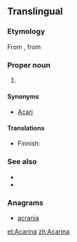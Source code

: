 ==Translingual==
{{wikispecies}}
{{wikipedia}}
===Etymology===
From {{etyl|NL.|mul}}, from {{etyl|grc|mul}} {{term|ἀκαρί||mite|tr=akari|lang=grc|sc=polytonic}}

===Proper noun===
{{head|mul|proper noun|g=p}}

# {{taxon|sub-class|class|Arachnida|includes the [[mite]]s and [[tick]]s. Many species are [[parasitic]], and cause diseases like the itch and [[mange]]}}

====Synonyms====
* [[Acari]]

====Translations====
{{trans-top|sub-class of Arachnida}}
* Finnish: {{t|fi|punkit|p}}
{{trans-mid}}
{{trans-bottom}}

===See also===
* {{pedia}}
* {{specieslite|Acari}}

===Anagrams===
* [[acrania#English|acrania]]

[[et:Acarina]]
[[zh:Acarina]]